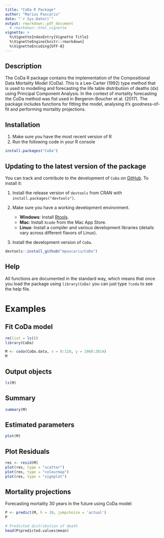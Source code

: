 ```yaml
---
title: "CoDa R Package"
author: "Marius Pascariu"
date: "`r Sys.Date()`"
output: rmarkdown::pdf_document
  # rmarkdown::html_vignette
vignette: >
  %\VignetteIndexEntry{Vignette Title}
  %\VignetteEngine{knitr::rmarkdown}
  %\VignetteEncoding{UTF-8}
---
```


## Description

The CoDa R package contains the implementation of the Compositional Data Mortality 
Model (CoDa). This is a Lee-Carter (1992) type method that is used to modelling and 
forecasting the life table distribution of deaths (dx) using Principal Component 
Analysis. In the context of mortality forecasting the CoDa method was fist used 
in Bergeron-Boucher et al. (2017). The package includes functions for fitting 
the model, analysing it's goodness-of-fit and performing mortality projections.

## Installation

1. Make sure you have the most recent version of R
2. Run the following code in your R console 

```R
install.packages("CoDa")
```

## Updating to the latest version of the package

You can track and contribute to the development of `CoDa` on [GitHub](https://github.com/mpascariu/MortalityLaws). To install it:

1. Install the release version of `devtools` from CRAN with `install.packages("devtools")`.

2. Make sure you have a working development environment.
    * **Windows**: Install [Rtools](https://CRAN.R-project.org/bin/windows/Rtools/).
    * **Mac**: Install `Xcode` from the Mac App Store.
    * **Linux**: Install a compiler and various development libraries (details vary across different flavors of Linux).

3. Install the development version of `CoDa`.

```R
devtools::install_github("mpascariu/CoDa")
```

## Help
All functions are documented in the standard way, which means that 
once you load the package using ```library(CoDa)```
you can just type ```?coda``` to see the help file. 

# Examples

## Fit CoDa model
```r
rm(list = ls())
library(CoDa)

M <- coda(CoDa.data, x = 0:110, y = 1960:2014)
M
```

## Output objects
```r
ls(M)
```

## Summary
```r
summary(M)
```

## Estimated parameters

```r
plot(M)
```

## Plot Residuals

```r
res <- resid(M)
plot(res, type = "scatter")
plot(res, type = "colourmap")
plot(res, type = "signplot")
```

## Mortality projections

Forecasting mortality 30 years in the future using CoDa model:

```r
P <- predict(M, h = 30, jumpchoice = 'actual')
P

# Predicted distribution of death
head(P$predicted.values$mean)
```





